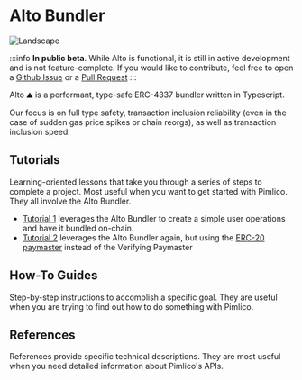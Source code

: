 # Alto Bundler

![Landscape](https://i.imgur.com/qgVAdjN.png)

:::info
**In public beta**.
While Alto is functional, it is still in active development and is not feature-complete. If you would like to contribute, feel free to open a [Github Issue](https://github.com/pimlicolabs/alto/issues) or a [Pull Request](https://github.com/pimlicolabs/alto/pulls)
:::

Alto ⛰️ is a performant, type-safe ERC-4337 bundler written in Typescript.

Our focus is on full type safety, transaction inclusion reliability (even in the case of sudden gas price spikes or chain reorgs), as well as transaction inclusion speed.

## Tutorials

Learning-oriented lessons that take you through a series of steps to complete a project. Most useful when you want to get started with Pimlico. They all involve the Alto Bundler. 

- [Tutorial 1](/permissionless/tutorial/tutorial-1) leverages the Alto Bundler to create a simple user operations and have it bundled on-chain.
- [Tutorial 2](/permissionless/tutorial/tutorial-2) leverages the Alto Bundler again, but using the [ERC-20 paymaster](/paymaster) instead of the Verifying Paymaster

## How-To Guides

Step-by-step instructions to accomplish a specific goal. They are useful when you are trying to find out how to do something with Pimlico.

## References

References provide specific technical descriptions. They are most useful when you need detailed information about Pimlico's APIs.